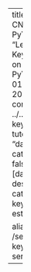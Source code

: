---
title: "Training Keypoint R-CNN Models with PyTorch"
description: "Learn how to train Keypoint R-CNN models on custom datasets with PyTorch." 
date: 2024-01-29
date-modified: 2024-01-30
listing:
  contents: ../../posts/pytorch-train-keypoint-rcnn-tutorial/**/*.md
  sort: "date asc"
  type: default
  categories: false
  sort-ui: false
  filter-ui: false
  fields: [date, title, reading-time, description, categories]
categories: [pytorch, keypoint-rcnn, keypoint-estimation, tutorial]

aliases:
- /series/tutorials/icevision-keypoint-rcnn-series.html
---
